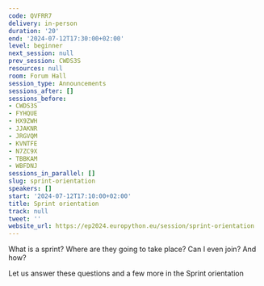 ```yaml
---
code: QVFRR7
delivery: in-person
duration: '20'
end: '2024-07-12T17:30:00+02:00'
level: beginner
next_session: null
prev_session: CWDS3S
resources: null
room: Forum Hall
session_type: Announcements
sessions_after: []
sessions_before:
- CWDS3S
- FYHQUE
- HX9ZWH
- JJAKNR
- JRGVQM
- KVNTFE
- N7ZC9X
- TBBKAM
- WBFDNJ
sessions_in_parallel: []
slug: sprint-orientation
speakers: []
start: '2024-07-12T17:10:00+02:00'
title: Sprint orientation
track: null
tweet: ''
website_url: https://ep2024.europython.eu/session/sprint-orientation
---
```


What is a sprint?
Where are they going to take place?
Can I even join? And how?

Let us answer these questions and a few more in the Sprint orientation
